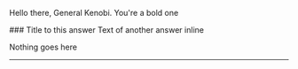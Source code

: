 
Hello there, General Kenobi. You're a bold one

<Quiz>
    <Question />
    <Response1 />
    <Response2 />
    <Answer isCorrect={false} correctAnswer='answer1' isAnswer>
        ### Title to this answer
        Text of another answer inline
    </Answer>
</Quiz>

Nothing goes here
<hr />

<Q2 />
